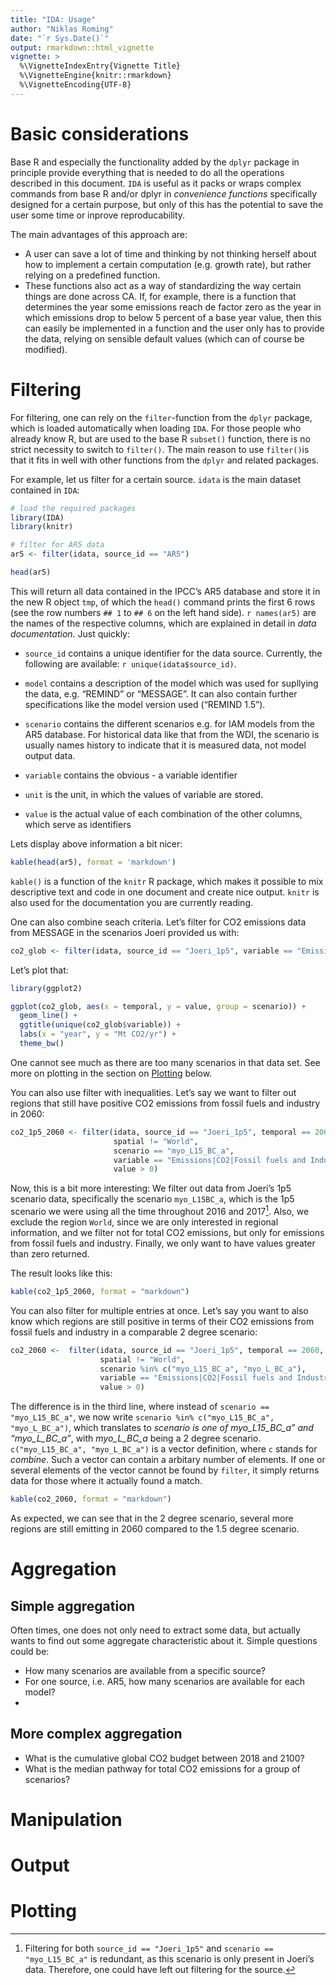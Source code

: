 ```yaml
---
title: "IDA: Usage"
author: "Niklas Roming"
date: "`r Sys.Date()`"
output: rmarkdown::html_vignette
vignette: >
  %\VignetteIndexEntry{Vignette Title}
  %\VignetteEngine{knitr::rmarkdown}
  %\VignetteEncoding{UTF-8}
---
```


# Basic considerations
Base R and especially the functionality added by the `dplyr` package in principle provide everything that is needed to do all the operations described in this document. `IDA` is useful as it packs or wraps complex commands from base R and/or dplyr in *convenience functions* specifically designed for a certain purpose, but only of this has the potential to save the user some time or inprove reproducability.

The main advantages of this approach are:

* A user can save a lot of time and thinking by not thinking herself about how to implement a certain computation (e.g. growth rate), but rather relying on a predefined function.
* These functions also act as a way of standardizing the way certain things are done across CA. If, for example, there is a function that determines the year some emissions reach de factor zero as the year in which emissions drop to below 5 percent of a base year value, then this can easily be implemented in a function and the user only has to provide the data, relying on sensible default values (which can of course be modified).

# Filtering
For filtering, one can rely on the `filter`-function from the `dplyr` package, which is loaded automatically when loading `IDA`. For those people who already know R, but are used to the base R `subset()` function, there is no strict necessity to switch to `filter()`. The main reason to use `filter()`is that it fits in well with other functions from the `dplyr` and related packages.

For example, let us filter for a certain source. `idata` is the main dataset contained in `IDA`:
```r
# load the required packages
library(IDA)
library(knitr)

# filter for AR5 data
ar5 <- filter(idata, source_id == "AR5")

head(ar5)
```

This will return all data contained in the IPCC's AR5 database and store it in the new R object `tmp`, of which the `head()` command prints the first 6 rows (see the row numbers `## 1` to `## 6` on the left hand side). ```r names(ar5)``` are the names of the respective columns, which are explained in detail in *data documentation*. Just quickly:

* `source_id` contains a unique identifier for the data source. Currently, the following are available: ```r unique(idata$source_id)```.

* `model` contains a description of the model which was used for supllying the data, e.g. "REMIND" or "MESSAGE". It can also contain further specifications like the model version used ("REMIND 1.5").

* `scenario` contains the different scenarios e.g. for IAM models from the AR5 database. For historical data like that from the WDI, the scenario is usually names history to indicate that it is measured data, not model output data.

* `variable` contains the obvious - a variable identifier

* `unit` is the unit, in which the values of variable are stored.

* `value` is the actual value of each combination of the other columns, which serve as identifiers

Lets display above information a bit nicer:

```r
kable(head(ar5), format = 'markdown')
```
`kable()` is a function of the `knitr` R package, which makes it possible to mix descriptive text and code in one document and create nice output. `knitr` is also used for the documentation you are currently reading.

One can also combine seach criteria. Let's filter for CO2 emissions data from MESSAGE in the scenarios Joeri provided us with:

```r
co2_glob <- filter(idata, source_id == "Joeri_1p5", variable == "Emissions|CO2|Total", spatial == "World")
```

Let's plot that:

```r
library(ggplot2)

ggplot(co2_glob, aes(x = temporal, y = value, group = scenario)) +
  geom_line() +
  ggtitle(unique(co2_glob$variable)) +
  labs(x = "year", y = "Mt CO2/yr") +
  theme_bw()

```

One cannot see much as there are too many scenarios in that data set. See more on plotting in the section on [Plotting] below.

You can also use filter with inequalities. Let's say we want to filter out regions that still have positive CO2 emissions from fossil fuels and industry in 2060:

```r
co2_1p5_2060 <- filter(idata, source_id == "Joeri_1p5", temporal == 2060,
                       spatial != "World",
                       scenario == "myo_L15_BC_a",
                       variable == "Emissions|CO2|Fossil fuels and Industry",
                       value > 0)

```

Now, this is a bit more interesting: We filter out data from Joeri's 1p5 scenario data, specifically the scenario `myo_L15BC_a`, which is the 1p5 scenario we were using all the time throughout 2016 and 2017^[Filtering for both `source_id == "Joeri_1p5"` and `scenario == "myo_L15_BC_a"` is redundant, as this scenario is only present in Joeri's data. Therefore, one could have left out filtering for the source.]. Also, we exclude the region `World`, since we are only interested in regional information, and we filter not for total CO2 emissions, but only for emissions from fossil fuels and industry. Finally, we only want to have values greater than zero returned.

The result looks like this:

```r
kable(co2_1p5_2060, format = "markdown")
```

You can also filter for multiple entries at once. Let's say you want to also know which regions are still positive in terms of their CO2 emissions from fossil fuels and industry in a comparable 2 degree scenario:

```r
co2_2060 <-  filter(idata, source_id == "Joeri_1p5", temporal == 2060,
                    spatial != "World",
                    scenario %in% c("myo_L15_BC_a", "myo_L_BC_a"),
                    variable == "Emissions|CO2|Fossil fuels and Industry",
                    value > 0)
```

The difference is in the third line, where instead of `scenario == "myo_L15_BC_a"`, we now write `scenario %in% c("myo_L15_BC_a", "myo_L_BC_a")`, which translates to *scenario is one of myo_L15_BC_a" and "myo_L_BC_a"*, with *myo_L_BC_a* being a 2 degree scenario. `c("myo_L15_BC_a", "myo_L_BC_a")` is a vector definition, where `c` stands for *combine*. Such a vector can contain a arbitary number of elements. If one or several elements of the vector cannot be found by `filter`, it simply returns data for those where it actually found a match.

```r
kable(co2_2060, format = "markdown")
```

As expected, we can see that in the 2 degree scenario, several more regions are still emitting in 2060 compared to the 1.5 degree scenario.

# Aggregation
## Simple aggregation
Often times, one does not only need to extract some data, but actually wants to find out some aggregate characteristic about it. Simple questions could be:

* How many scenarios are available from a specific source?
* For one source, i.e. AR5, how many scenarios are available for each model?
* 

## More complex aggregation
* What is the cumulative global CO2 budget between 2018 and 2100?
* What is the median pathway for total CO2 emissions for a group of scenarios?

# Manipulation

# Output

# Plotting
